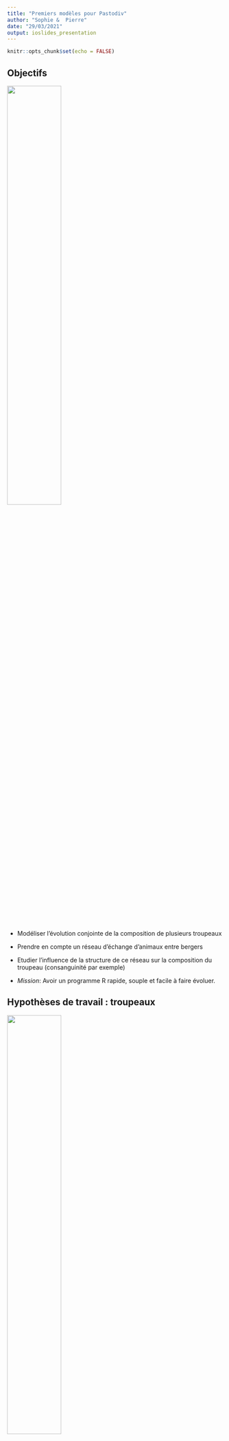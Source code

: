 ```yaml
---
title: "Premiers modèles pour Pastodiv"
author: "Sophie &  Pierre"
date: "29/03/2021"
output: ioslides_presentation
---
```


```r
knitr::opts_chunk$set(echo = FALSE)
```

## Objectifs

![](photo_ovin_viande.png){#id .class width=50% height=50%}


- Modéliser l'évolution conjointe de la composition de plusieurs troupeaux
- Prendre en compte un réseau d'échange d'animaux entre bergers
- Etudier l'influence de la structure de ce réseau sur la composition du troupeau (consanguinité par exemple)

- *Mission*:  Avoir un programme  R rapide, souple et facile à faire évoluer. 

## Hypothèses de travail : troupeaux

![](troupeau-moutons-inde.jpg){#id .class width=50% height=50%}


- On considère $N$ ($10$?) troupeaux composés essentiellement de femelles (dans les exemples  :  40 femelles pour 2 mâles)
- Les troupeaux sont de taille constantes au cours du temps. 





## Hypothèses de travail : âges de reproduction


- Les mâles sont reproducteurs dès l'année suivant leur naissance
- Les femelles sont reproductrices au bout de "quelques" années (paramètre à régler)
- Mâles et femelles sont aptes à se reproduire jusqu'à un âge à fixer (propre aux mâles et femelles) : une fois l'âge passé, les animaux sont retirés du troupeau

- Les femelles ont entre 0 et 2 petits par ans (probabilité à définir)

## Hypothèses de travail : reproduction

- *Pour l'instant* : reproduction intra troupeau.
- *Si besoin* : codes prévus pour modéliser échange de mâles entre troupeaux au moment de la reproduction

        - selon un certain réseau d'échanges
        - de façon certaine ou aléatoire 

![](genie.jpg){#id .class width=50% height=50%}

## Hypothèses de travail : devenir des petits

- Les femelles trop vieilles sont remplacées par des petits femelles nées dans le troupeau, de façon à garder la taille du troupeau constante. 

        - Si une année, on n'a pas produit assez de petits femelles, 
        le manque sera compensé l'année suivante. 

- Quand le mâle atteint l'âge limite, il est remplacé par un petit mâle: 

        -  ce mâle est choisi parmi les autres troupeaux selon 
        un réseau d'échange fixé à l'avance et constant au cours 
        du temps.


## Mise en pratique : paramètres 

```r
n.herds = 10
param.default <- list(n.ram = 2,
                      n.ewe = 40,
                      career.ram = 8,
                      career.ewe = 8,
                      age.min.ram = 0,
                      age.min.ewe = 0,
                      age.repro.ewe = 3,
                      age.repro.ram = 1
    )
param.default$rate.repro = as.data.frame(cbind(c(0,1,2),c(0,1,0)))
names(param.default$rate.repro) = c('nb.lambs','probability')
param = lapply(1:n.herds,function(i) param.default)
```

## Simulation des descendances de troupeaux


Voir démo R. 


